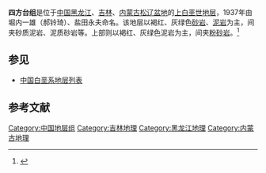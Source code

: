 {{Infobox rockunit
| name           = 四方台组
| period         = 上白垩世
| age            = 
| image          = 
| imagesize      = 
| caption        = 
| type           = [[组_(地质学)|组]]
| prilithology   = 褐红、灰绿色[[砂岩|砂岩]]、[[泥岩|泥岩]]；上部：褐红、灰绿色泥岩
| otherlithology = 砂质泥岩、泥质砂岩等；上部：[[粉砂岩|粉砂岩]]
| namedfor       = 
| namedby        = 堀内一雄（郝铃琦）、盐田永夫
| region         = [[黑龙江|黑龙江]]、[[吉林|吉林]]、[[内蒙古|内蒙古]][[松辽盆地|松辽盆地]]
| country        = {{PRC}}
| coordinates    =
| unitof         =
| subunits       = 
| underlies      = [[明水组|明水组]]
| overlies       = [[嫩江组|嫩江组]]
| thickness      = 
| extent         =
| area           = 
| map            = 
| map_caption    = 
}}
'''四方台组'''是位于[[中国|中国]][[黑龙江|黑龙江]]、[[吉林|吉林]]、[[内蒙古|内蒙古]][[松辽盆地|松辽盆地]]的[[上白垩世|上白垩世]][[地层|地层]]，1937年由堀内一雄（郝铃琦）、盐田永夫命名。该地层以褐红、灰绿色[[砂岩|砂岩]]、[[泥岩|泥岩]]为主，间夹砂质泥岩、泥质砂岩等。上部则以褐红、灰绿色泥岩为主，间夹[[粉砂岩|粉砂岩]]。<ref>{{cite book | title=《中国岩石地层辞典》 | publisher=中国地质大学出版社 | author=高振家、陈克强、魏家庸 | year=2000}}</ref>

== 参见 ==
* [[中国白垩系地层列表|中国白垩系地层列表]]

== 参考文献 ==
{{Reflist}}

{{地质小作品}}

[[Category:中国地层组|Category:中国地层组]]
[[Category:吉林地理|Category:吉林地理]]
[[Category:黑龙江地理|Category:黑龙江地理]]
[[Category:内蒙古地理|Category:内蒙古地理]]